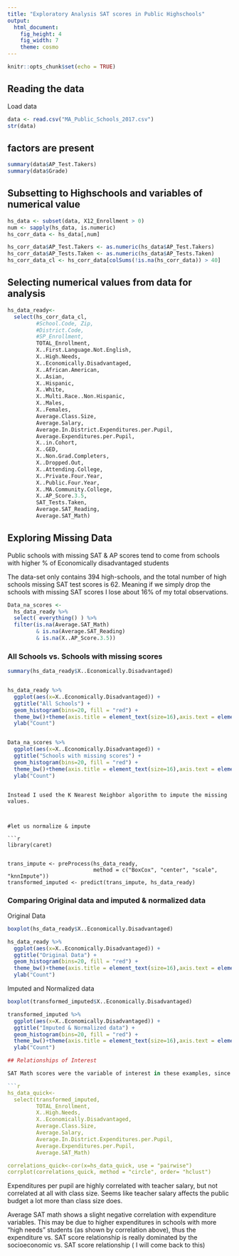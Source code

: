 ```yaml
---
title: "Exploratory Analysis SAT scores in Public Highschools"
output:
  html_document:
    fig_height: 4
    fig_width: 7
    theme: cosmo
---
```


```r
knitr::opts_chunk$set(echo = TRUE)
```


## Reading the data
Load data
```r
data <- read.csv("MA_Public_Schools_2017.csv")
str(data)
```
## factors are present
```r
summary(data$AP_Test.Takers)
summary(data$Grade)  
```

## Subsetting to Highschools and variables of numerical value
```r
hs_data <- subset(data, X12_Enrollment > 0)
num <- sapply(hs_data, is.numeric)
hs_corr_data <- hs_data[,num]

hs_corr_data$AP_Test.Takers <- as.numeric(hs_data$AP_Test.Takers)
hs_corr_data$AP_Tests.Taken <- as.numeric(hs_data$AP_Tests.Taken)
hs_corr_data_cl <- hs_corr_data[colSums(!is.na(hs_corr_data)) > 40]
```

## Selecting numerical values from data for analysis
```r
hs_data_ready<- 
  select(hs_corr_data_cl, 
         #School.Code, Zip, 
         #District.Code,
         #SP_Enrollment, 
         TOTAL_Enrollment, 
         X..First.Language.Not.English,
         X..High.Needs,
         X..Economically.Disadvantaged,
         X..African.American,
         X..Asian,
         X..Hispanic,
         X..White,
         X..Multi.Race..Non.Hispanic,
         X..Males,
         X..Females,
         Average.Class.Size,
         Average.Salary,
         Average.In.District.Expenditures.per.Pupil,
         Average.Expenditures.per.Pupil,
         X..in.Cohort,
         X..GED,
         X..Non.Grad.Completers,
         X..Dropped.Out,
         X..Attending.College,
         X..Private.Four.Year,
         X..Public.Four.Year,
         X..MA.Community.College,
         X..AP_Score.3.5,
         SAT_Tests.Taken,
         Average.SAT_Reading,
         Average.SAT_Math) 
```

## Exploring Missing Data

Public schools with missing SAT & AP scores tend to come from schools with higher % of Economically disadvantaged students

The data-set only contains 394 high-schools, and the total number of high schools missing SAT test scores is 62. Meaning if we simply drop the schools with missing SAT scores I lose about 16% of my total observations.

```r

Data_na_scores <-
  hs_data_ready %>% 
  select( everything() ) %>%
  filter(is.na(Average.SAT_Math) 
         & is.na(Average.SAT_Reading) 
         & is.na(X..AP_Score.3.5))
```

### All Schools vs. Schools with missing scores
```r

summary(hs_data_ready$X..Economically.Disadvantaged)


hs_data_ready %>%
  ggplot(aes(x=X..Economically.Disadvantaged)) + 
  ggtitle("All Schools") +
  geom_histogram(bins=20, fill = "red") +
  theme_bw()+theme(axis.title = element_text(size=16),axis.text = element_text(size=14))+
  ylab("Count") 


Data_na_scores %>%
  ggplot(aes(x=X..Economically.Disadvantaged)) + 
  ggtitle("Schools with missing scores") +
  geom_histogram(bins=20, fill = "red") +
  theme_bw()+theme(axis.title = element_text(size=16),axis.text = element_text(size=14))+
  ylab("Count") 
```

```

Instead I used the K Nearest Neighbor algorithm to impute the missing values. 



#let us normalize & impute

```r
library(caret)


trans_impute <- preProcess(hs_data_ready,
                           method = c("BoxCox", "center", "scale", "knnImpute"))
transformed_imputed <- predict(trans_impute, hs_data_ready)
```


### Comparing Original data and imputed & normalized data

Original Data
``` r

boxplot(hs_data_ready$X..Economically.Disadvantaged)

hs_data_ready %>%
  ggplot(aes(x=X..Economically.Disadvantaged)) + 
  ggtitle("Original Data") +
  geom_histogram(bins=20, fill = "red") +
  theme_bw()+theme(axis.title = element_text(size=16),axis.text = element_text(size=14))+
  ylab("Count") 
```

Imputed and Normalized data
``` r
boxplot(transformed_imputed$X..Economically.Disadvantaged)

transformed_imputed %>%
  ggplot(aes(x=X..Economically.Disadvantaged)) + 
  ggtitle("Imputed & Normalized data") +
  geom_histogram(bins=20, fill = "red") +
  theme_bw()+theme(axis.title = element_text(size=16),axis.text = element_text(size=14))+
  ylab("Count") 

## Relationships of Interest 

SAT Math scores were the variable of interest in these examples, since AP scores, SAT Reading and SAT Math are all highly correlated, it doesn’t really matter which of the 3 we use

```r
hs_data_quick<- 
  select(transformed_imputed, 
         TOTAL_Enrollment,
         X..High.Needs,
         X..Economically.Disadvantaged,
         Average.Class.Size,
         Average.Salary,
         Average.In.District.Expenditures.per.Pupil,
         Average.Expenditures.per.Pupil,
         Average.SAT_Math)

correlations_quick<-cor(x=hs_data_quick, use = "pairwise")
corrplot(correlations_quick, method = "circle", order= "hclust")
```

Expenditures per pupil are highly correlated with teacher salary, but not correlated at all with class size. Seems like teacher salary affects the public budget a lot more than class size does.

Average SAT math shows a slight negative correlation with expenditure variables. This may be due to higher expenditures in schools with more “high needs” students (as shown by correlation above), thus the expenditure vs. SAT score relationship is really dominated by the socioeconomic vs. SAT score relationship ( I will come back to this)
